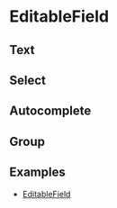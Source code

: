 # EditableField


## Text

<PropTable name="EditableFieldText" />

## Select

<PropTable name="EditableFieldSelect" />

## Autocomplete

<PropTable name="EditableFieldAutocomplete" />

## Group

<PropTable name="EditableFieldGroup" />

## Examples

- [EditableField](/docs/components/EditableField)
